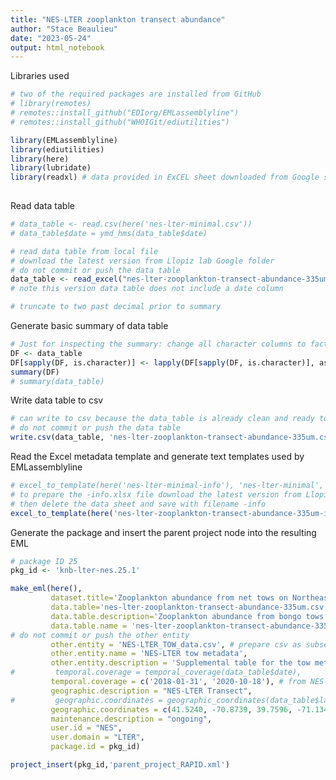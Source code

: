 ```yaml
---
title: "NES-LTER zooplankton transect abundance"
author: "Stace Beaulieu"
date: "2023-05-24"
output: html_notebook
---
```


Libraries used

```r
# two of the required packages are installed from GitHub
# library(remotes)
# remotes::install_github("EDIorg/EMLassemblyline")
# remotes::install_github("WHOIGit/ediutilities")

library(EMLassemblyline)
library(ediutilities)
library(here)
library(lubridate)
library(readxl) # data provided in ExCEL sheet downloaded from Google sheet
 
```

Read data table

```r
# data_table <- read.csv(here('nes-lter-minimal.csv'))
# data_table$date = ymd_hms(data_table$date)

# read data table from local file
# download the latest version from Llopiz lab Google folder
# do not commit or push the data table
data_table <- read_excel("nes-lter-zooplankton-transect-abundance-335um_20230516.xlsx", sheet = "data", col_names = TRUE)
# note this version data table does not include a date column

# truncate to two past decimal prior to summary


```

Generate basic summary of data table

```r
# Just for inspecting the summary: change all character columns to factor
DF <- data_table
DF[sapply(DF, is.character)] <- lapply(DF[sapply(DF, is.character)], as.factor)
summary(DF)
# summary(data_table)

```

Write data table to csv

```r

# can write to csv because the data_table is already clean and ready to submit
# do not commit or push the data table
write.csv(data_table, 'nes-lter-zooplankton-transect-abundance-335um.csv', row.names=FALSE)

```

Read the Excel metadata template and generate text templates used by
EMLassemblyline

```r
# excel_to_template(here('nes-lter-minimal-info'), 'nes-lter-minimal', rights='CC0')
# to prepare the -info.xlsx file download the latest version from Llopiz lab Google folder
# then delete the data sheet and save with filename -info
excel_to_template(here('nes-lter-zooplankton-transect-abundance-335um-info'), 'nes-lter-zooplankton-transect-abundance-335um', rights='CCBY')

```
Generate the package and insert the parent project node into the resulting EML

```r
# package ID 25
pkg_id <- 'knb-lter-nes.25.1'

make_eml(here(),
         dataset.title='Zooplankton abundance from net tows on Northeast U.S. Shelf Long Term Ecological Research (NES-LTER) Transect cruises, ongoing since 2018',
         data.table='nes-lter-zooplankton-transect-abundance-335um.csv',
         data.table.description='Zooplankton abundance from bongo tows with 335 um mesh net on NES-LTER Transect cruises',
         data.table.name = 'nes-lter-zooplankton-transect-abundance-335um',
# do not commit or push the other entity
         other.entity = 'NES-LTER_TOW_data.csv', # prepare csv as subset of NES-LTER_TOW_data Google sheet
         other.entity.name = 'NES-LTER tow metadata',
         other.entity.description = 'Supplemental table for the tow metadata',         
#         temporal.coverage = temporal_coverage(data_table$date),
         temporal.coverage = c('2018-01-31', '2020-10-18'), # from NES-LTER_TOW_data
         geographic.description = "NES-LTER Transect",
#         geographic.coordinates = geographic_coordinates(data_table$latitude, data_table$longitude),
         geographic.coordinates = c(41.5240, -70.8739, 39.7596, -71.1344), # from NES-LTER_TOW_data
         maintenance.description = "ongoing",
         user.id = "NES",
         user.domain = "LTER",
         package.id = pkg_id)

project_insert(pkg_id,'parent_project_RAPID.xml')
```

